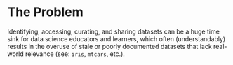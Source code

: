 # The Problem
<!-- 
Outlining the issue / weak point / problem to be solved by this proposal. This should be a compelling section that sets the reader up for the next section - the proposed solution!

It is important to cover:

 - [ ] What the problem is
 - [ ] Who it affects
 - [ ] Have there been previous attempts to resolve the problem
 - [ ] Why it should be tackled
-->

Identifying, accessing, curating, and sharing datasets can be a huge time sink for data science educators and learners, which often (understandably) results in the overuse of stale or poorly documented datasets that lack real-world relevance (see: `iris`, `mtcars`, etc.). 

